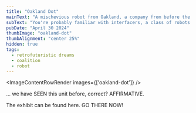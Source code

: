 ```yaml
---
title: "Oakland Dot"
mainText: "A mischevious robot from Oakland, a company from before the neuromorphic era."
subText: "You're probably familiar with interfacers, a class of robots designed to interact with human environments. But have you met /the/ Interfacer?"
pubDate: "April 30 2024"
thumbImage: "oakland-dot"
thumbAlignment: "center 25%"
hidden: true
tags:
  - retrofuturistic dreams
  - coalition
  - robot
---
```



<ImageContentRowRender 
  images={['oakland-dot']}
/>

  <QuoteRow author={AuthorTerminal} left>
... we have SEEN this unit before, correct?
</QuoteRow>

<QuoteRow author={AuthorUniserve} >
AFFIRMATIVE.

The exhibit can be found <a>here</a>. GO THERE NOW!
</QuoteRow>